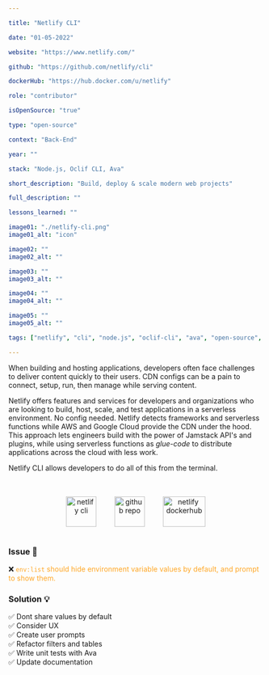 ```yaml
---

title: "Netlify CLI"

date: "01-05-2022"

website: "https://www.netlify.com/"

github: "https://github.com/netlify/cli"

dockerHub: "https://hub.docker.com/u/netlify"

role: "contributor"

isOpenSource: "true"

type: "open-source"

context: "Back-End"

year: ""

stack: "Node.js, Oclif CLI, Ava"

short_description: "Build, deploy & scale modern web projects"

full_description: ""

lessons_learned: ""

image01: "./netlify-cli.png"
image01_alt: "icon"

image02: ""
image02_alt: ""

image03: ""
image03_alt: ""

image04: ""
image04_alt: ""

image05: ""
image05_alt: ""

tags: ["netlify", "cli", "node.js", "oclif-cli", "ava", "open-source", "contribution", "unit-testing"]

---
```


  When building and hosting applications, developers often face challenges to deliver content quickly to their users. CDN configs can be a pain to connect, setup, run, then manage while serving content.

  Netlify offers features and services for developers and organizations who are looking to build, host, scale, and test applications in a serverless environment. No config needed. Netlify detects frameworks and serverless functions while AWS and Google Cloud provide the CDN under the hood. This approach lets engineers build with the power of Jamstack API's and plugins, while using serverless functions as *glue-code* to distribute applications across the cloud with less work.

  Netlify CLI allows developers to do all of this from the terminal.

<div style="text-align: center; margin-top: 2rem">
  <a href="https://www.netlify.com/products/cli/" target="_blank" rel="noreferrer"> <img style="margin: 1rem" src="https://www.vectorlogo.zone/logos/netlify/netlify-icon.svg" alt="netlify cli" width="60" height="60"/></a> <a href="https://github.com/netlify/cli" target="_blank" rel="noreferrer"> <img style="margin: 1rem" src="https://www.vectorlogo.zone/logos/github/github-tile.svg" alt="github repo" width="60" height="60"/></a> <a href="https://hub.docker.com/u/netlify" target="_blank" rel="noreferrer"> <img style="margin: 1rem" src="https://www.docker.com/sites/default/files/d8/2019-07/Moby-logo.png" alt="netlify dockerhub" width="84" height="60"/></a>
 </div>

### Issue 🚩

❌ <a style="color: #ffa726; text-decoration: none" href="https://github.com/netlify/cli/issues/3579" target="_blank" rel="noreferrer"> `env:list` should hide environment variable values by default, and prompt to show them.</a>

### Solution 💡

✅ Dont share values by default <br/>
✅ Consider UX <br/>
✅ Create user prompts <br/>
✅ Refactor filters and tables <br/>
✅ Write unit tests with Ava <br />
✅ Update documentation



